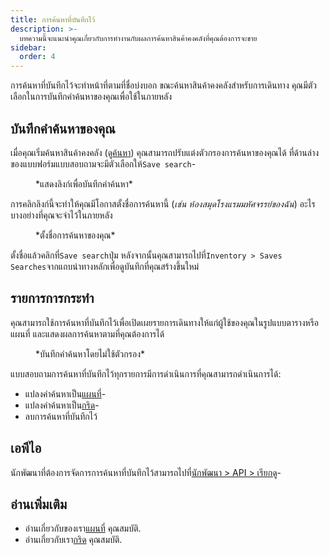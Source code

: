 ```yaml
---
title: การค้นหาที่บันทึกไว้
description: >-
  บทความนี้จะแนะนำคุณเกี่ยวกับการทำงานกับผลการค้นหาสินค้าคงคลังที่คุณต้องการจะขาย
sidebar:
  order: 4
---
```


การค้นหาที่บันทึกไว้จะทำหน้าที่ตามที่ชื่อบ่งบอก ขณะค้นหาสินค้าคงคลังสำหรับการเดินทาง คุณมีตัวเลือกในการบันทึกคำค้นหาของคุณเพื่อใช้ในภายหลัง

## บันทึกคำค้นหาของคุณ

เมื่อคุณเริ่มค้นหาสินค้าคงคลัง (ดู[ค้นหา](/studio/search)) คุณสามารถปรับแต่งตัวกรองการค้นหาของคุณได้
ที่ด้านล่างของแบบฟอร์มแบบสอบถามจะมีตัวเลือกให้`Save search`-

<figure>
  <CloudinaryImage width="350" height="329" resize="scale" quality="best" alt="บันทึกการค้นหา" src="academy/save-search" errorImage="noimage_opaque_nyrtl0.png" />

  <figcaption>*แสดงลิงก์เพื่อบันทึกคำค้นหา*</figcaption>
</figure>


การคลิกลิงก์นี้จะทำให้คุณมีโอกาสตั้งชื่อการค้นหานี้ (*เช่น ห้องสมุดโรงแรมมหัศจรรย์ของฉัน*) อะไรบางอย่างที่คุณจะจำไว้ในภายหลัง

<figure>
  <CloudinaryImage width="350" height="329" resize="scale" quality="best" alt="ตั้งชื่อการค้นหาของคุณ" src="academy/name-save-search" errorImage="noimage_opaque_nyrtl0.png" />

  <figcaption>*ตั้งชื่อการค้นหาของคุณ*</figcaption>
</figure>


ตั้งชื่อแล้วคลิกที่`Save search`ปุ่ม หลังจากนั้นคุณสามารถไปที่`Inventory > Saves Searches`จากแถบนำทางหลักเพื่อดูบันทึกที่คุณสร้างขึ้นใหม่

## รายการการกระทำ

คุณสามารถใช้การค้นหาที่บันทึกไว้เพื่อเปิดเผยรายการเดินทางให้แก่ผู้ใช้ของคุณในรูปแบบตารางหรือแผนที่ และแสดงผลการค้นหาตามที่คุณต้องการได้

<figure>
  <CloudinaryImage width="700" height="939" resize="scale" quality="best" alt="การดำเนินการค้นหาที่บันทึกไว้" src="academy/saved-search-actions" errorImage="noimage_opaque_nyrtl0.png" />

  <figcaption>*บันทึกคำค้นหาโดยไม่ใช้ตัวกรอง*</figcaption>
</figure>


แบบสอบถามการค้นหาที่บันทึกไว้ทุกรายการมีการดำเนินการที่คุณสามารถดำเนินการได้:

* แปลงคำค้นหาเป็น[แผนที่](/studio/maps)-
* แปลงคำค้นหาเป็น[กริด](/studio/grids)-
* ลบการค้นหาที่บันทึกไว้

## เอพีไอ

นักพัฒนาที่ต้องการจัดการการค้นหาที่บันทึกไว้สามารถไปที่[นักพัฒนา > API > เรียกดู](/developers/apis/#browse-api)-

## อ่านเพิ่มเติม

* อ่านเกี่ยวกับของเรา[แผนที่](/studio/maps) คุณสมบัติ.
* อ่านเกี่ยวกับเรา[กริด](/studio/grids) คุณสมบัติ.

